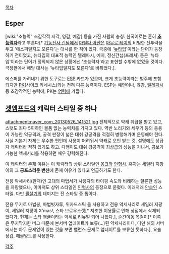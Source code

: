 [[목차]]
== Esper ==
[wiki:"초능력" 초감각적 지각, 영감, 예감] 등을 가진 사람의 총칭. 한국어로는 흔히 '''[[초능력자]]'''라고 부른다[* [[기동전사 건담]]에서 [[마틸다 아쟌]]은 [[아무로 레이]]의 비범한 전투력을 두고 '에스퍼일지도 모른다'는 대사를 한 적이 있다. 극중에 '[[뉴타입]]'이라는 단어가 등장하기 전이었고, 뉴타입의 대표적 능력인 텔레파시, 예지, 정신간섭(프레셔) 등은 '뉴타입'이라는 단어가 정의되지 않은 상황에선 '초능력자'라고 표현할 수밖에 없었을 것이다. 극장판에서 해당 대사는 '뉴타입일지도 모른다'로 바뀌었다.].

에스퍼를 가려내기 위한 도구로는 [[ESP]] 카드가 있으며, 크게 초능력이라는 범주에 포함되지만 [[PK]](사이코 키네시스)와는 전혀 다른 능력이다. ESP는 예언이나, 육감, [[텔레파시]] 등 초감각적인 능력에, PK는 [[염력]]에 가깝다. 

== [[겟앰프드]]의 캐릭터 스타일 중 하나 ==
attachment:naver_com_20130526_141521.jpg 
전체적으로 약캐 취급을 받고 있고, 스탯도 죄다 5이하인 볼품 없는 능력치를 가지고 있다. 역반 노리기와 세우기 등의 응용이 가능한 약공격과, 공격 판정이 넓은 대쉬 강공격을 적절히 병행해가며 운영해야 한다. 사실 기본기 자체는 우수한 편인데 사용이 어려워서 약캐로 오인 받는 것. 설명에도 상급자 캐릭터라 적혀 있기도 하고. 다행이도 대쉬 강공격이 최상급의 성능을 지녀서, 콤보가 가능한 액세서리를 착용하면 매우 강력해진다.

이 캐릭터의 존재 이유는 이 캐릭터의 상위 스타일인 [[몽크]]와 [[인형사]]. 혹자는 세일러 지팡이의 그 '''공포스러운 변신'''에 존재 이유가 있다고 언급하기도 한다.

전용 악세사리(한때)인 고대의 마법서가 사용자의 타이핑 속도와 비례하는 절륜한 성능을 자랑했으나, 이마저도 상위 스타일인 [[인형사]]의 등장으로 묻혔다. 이래저래 [[안습]]인 스타일. 다만 [[필살기]]의 데미지는 전 스타일 중 톱이다.

전용 무기로 마법봉, 마법빗자루, 위자드스틱 을 사용하고 전용 악세사리로 세일러 지팡이, 세일러 지팡이 X'mas!, 스타 브로우스렛[* 저조한 이용률로 인해 상점에서 삭제되었다가, 현재는 스타 뱅글이라는 악세로 리뉴얼 되어 나왔다.], 순간이동 목걸이[* 이쪽은 무지막지한 버그 때문에 본서버 업데이트가 보류(...)된 악세사리이다, 다만 해외 서버에서는 아무 문제없이 있는 것을 보면 밸런스 문제로 업데이트를 보류한 듯하다.], 요술장갑, 해골망토를 사용한다.

[[각주]]
